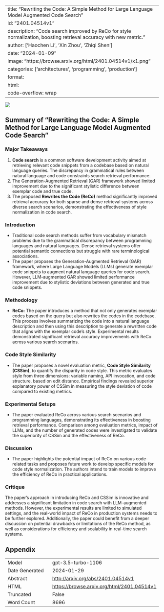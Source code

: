 
---
title: "Rewriting the Code: A Simple Method for Large Language Model Augmented Code Search"
id: "2401.04514v1"
description: "Code search improved by ReCo for style normalization, boosting retrieval accuracy with new metric."
author: ['Haochen Li', 'Xin Zhou', 'Zhiqi Shen']
date: "2024-01-09"
image: "https://browse.arxiv.org/html/2401.04514v1/x1.png"
categories: ['architectures', 'programming', 'production']
format:
  html:
    code-overflow: wrap
---

![](https://browse.arxiv.org/html/2401.04514v1/x1.png)

## Summary of "Rewriting the Code: A Simple Method for Large Language Model Augmented Code Search"

### Major Takeaways
1. **Code search** is a common software development activity aimed at retrieving relevant code snippets from a codebase based on natural language queries. The discrepancy in grammatical rules between natural language and code constraints search retrieval performance.
2. The Generation-Augmented Retrieval (GAR) framework showed limited improvement due to the significant stylistic difference between exemplar code and true code. 
3. The proposed **Rewrites the Code (ReCo)** method significantly improved retrieval accuracy for both sparse and dense retrieval systems across diverse search scenarios, demonstrating the effectiveness of style normalization in code search.

### Introduction
- Traditional code search methods suffer from vocabulary mismatch problems due to the grammatical discrepancy between programming languages and natural languages. Dense retrieval systems offer potential semantic connections but struggle with rare terminological associations.
- The paper proposes the Generation-Augmented Retrieval (GAR) framework, where Large Language Models (LLMs) generate exemplar code snippets to augment natural language queries for code search. However, LLM-augmented GAR showed limited performance improvement due to stylistic deviations between generated and true code snippets.

### Methodology
- **ReCo:** The paper introduces a method that not only generates exemplar codes based on the query but also rewrites the codes in the codebase. This process involves summarizing the code into a natural language description and then using this description to generate a rewritten code that aligns with the exemplar code's style. Experimental results demonstrated significant retrieval accuracy improvements with ReCo across various search scenarios.

### Code Style Similarity
- The paper proposes a novel evaluation metric, **Code Style Similarity (CSSim)**, to quantify the disparity in code style. This metric evaluates style from three dimensions: variable naming, API invocation, and code structure, based on edit distance. Empirical findings revealed superior explanatory power of CSSim in measuring the style deviation of code compared to existing metrics.

### Experimental Setups
- The paper evaluated ReCo across various search scenarios and programming languages, demonstrating its effectiveness in boosting retrieval performance. Comparison among evaluation metrics, impact of LLMs, and the number of generated codes were investigated to validate the superiority of CSSim and the effectiveness of ReCo.

### Discussion
- The paper highlights the potential impact of ReCo on various code-related tasks and proposes future work to develop specific models for code style normalization. The authors intend to train models to improve the efficiency of ReCo in practical applications.

### Critique
The paper's approach in introducing ReCo and CSSim is innovative and addresses a significant limitation in code search with LLM-augmented methods. However, the experimental results are limited to simulated settings, and the real-world impact of ReCo in production systems needs to be further explored. Additionally, the paper could benefit from a deeper discussion on potential drawbacks or limitations of the ReCo method, as well as considerations for efficiency and scalability in real-time search systems.

## Appendix

|          |          |
|----------|----------|
| Model     | gpt-3.5-turbo-1106       |
| Date Generated     | 2024-01-29       |
| Abstract | [http://arxiv.org/abs/2401.04514v1](http://arxiv.org/abs/2401.04514v1)        |
| HTML     | [https://browse.arxiv.org/html/2401.04514v1](https://browse.arxiv.org/html/2401.04514v1)       |
| Truncated       | False       |
| Word Count       | 8696       |